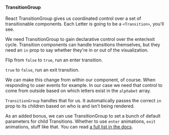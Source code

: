 #### TransitionGroup

React TransitionGroup gives us coordinated control over a set of transitionable
components. Each Letter is going to be a `<Transition>`, you'll see.

We need TransitionGroup to gain declarative control over the enter/exit cycle.
Transition components can handle transitions themselves, but they need an `in`
prop to say whether they're in or out of the visualization.

Flip from `false` to `true`, run an enter transition.

`true` to `false`, run an exit transition.

We can make this change from within our component, of course. When responding
to user events for example. In our case we need that control to come from
outside based on which letters exist in the `alphabet` array.

`TransitionGroup` handles that for us. It automatically passes the correct `in`
prop to its children based on who is and isn't being rendered.

As an added bonus, we can use TransitionGroup to set a bunch of default
parameters for child Transitions. Whether to use `enter` animations, `exit`
animations, stuff like that. You can read
[a full list in the docs](https://github.com/reactjs/react-transition-group).